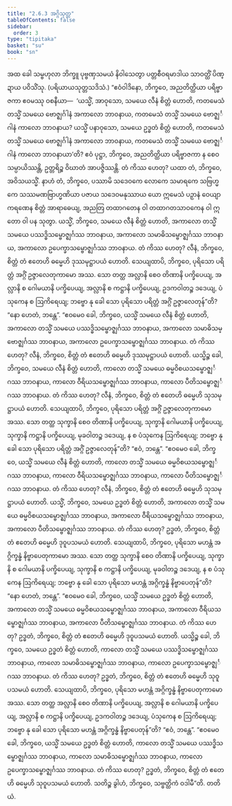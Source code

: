 ```yaml
---
title: "2.6.3 အဂ္ဂိသုတ္တ"
tableOfContents: false
sidebar:
  order: 3
type: "tipitaka"
basket: "su"
book: "sn"
---
```



<DynamicBreadcrumb />

<Division number="234" book="sn" e="ch" v="18" p="314">

<Paragraph number="597" book="sn">
အထ ခေါ သမ္ဗဟုလာ ဘိက္ခူ ပုဗ္ဗဏှသမယံ နိဝါသေတွာ ပတ္တစီဝရမာဒါယ သာဝတ္ထိံ ပိဏ္ဍာယ ပဝိသိံသု. (ပရိယာယသုတ္တသဒိသံ.)
</Paragraph>

<Paragraph number="598" book="sn">
“ဧဝံဝါဒိနော, ဘိက္ခဝေ, အညတိတ္ထိယာ ပရိဗ္ဗာဇကာ ဧဝမဿု ဝစနီယာ—  ‘ယသ္မိံ, အာဝုသော, သမယေ လီနံ စိတ္တံ ဟောတိ, ကတမေသံ တသ္မိံ သမယေ ဗောဇ္ဈင်္ဂါနံ အကာလော ဘာဝနာယ, ကတမေသံ တသ္မိံ သမယေ ဗောဇ္ဈင်္ဂါနံ ကာလော ဘာဝနာယ? ယသ္မိံ ပနာဝုသော, သမယေ ဥဒ္ဓတံ စိတ္တံ ဟောတိ, ကတမေသံ တသ္မိံ သမယေ ဗောဇ္ဈင်္ဂါနံ အကာလော ဘာဝနာယ, ကတမေသံ တသ္မိံ သမယေ ဗောဇ္ဈင်္ဂါနံ ကာလော ဘာဝနာယာ’တိ? ဧဝံ ပုဋ္ဌာ, ဘိက္ခဝေ, အညတိတ္ထိယာ ပရိဗ္ဗာဇကာ န စေဝ သမ္ပာယိဿန္တိ, ဥတ္တရိဉ္စ ဝိဃာတံ အာပဇ္ဇိဿန္တိ. တံ ကိဿ ဟေတု? ယထာ တံ, ဘိက္ခဝေ, အဝိသယသ္မိံ.
</Paragraph>

<Paragraph number="599" book="sn">
နာဟံ တံ, ဘိက္ခဝေ, ပဿာမိ သဒေဝကေ လောကေ သမာရကေ သဗြဟ္မကေ သဿမဏဗြာဟ္မဏိယာ ပဇာယ သဒေဝမနုဿာယ ယော ဣမေသံ ပဉှာနံ ဝေယျာကရဏေန စိတ္တံ အာရာဓေယျ, အညတြ တထာဂတေန ဝါ တထာဂတသာဝကေန ဝါ ဣတော ဝါ ပန သုတွာ.
</Paragraph>

<Paragraph number="600" book="sn">
ယသ္မိံ, ဘိက္ခဝေ, သမယေ လီနံ စိတ္တံ ဟောတိ, အကာလော တသ္မိံ သမယေ ပဿဒ္ဓိသမ္ဗောဇ္ဈင်္ဂဿ ဘာဝနာယ, အကာလော သမာဓိသမ္ဗောဇ္ဈင်္ဂဿ ဘာဝနာယ, အကာလော ဥပေက္ခာသမ္ဗောဇ္ဈင်္ဂဿ ဘာဝနာယ. တံ ကိဿ ဟေတု? လီနံ, ဘိက္ခဝေ, စိတ္တံ တံ ဧတေဟိ ဓမ္မေဟိ ဒုဿမုဋ္ဌာပယံ ဟောတိ.
</Paragraph>

<Paragraph number="601" book="sn">
သေယျထာပိ, ဘိက္ခဝေ, ပုရိသော ပရိတ္တံ အဂ္ဂိံ ဥဇ္ဇာလေတုကာမော အဿ. သော တတ္ထ အလ္လာနိ စေဝ တိဏာနိ ပက္ခိပေယျ, အလ္လာနိ စ ဂေါမယာနိ ပက္ခိပေယျ, အလ္လာနိ စ ကဋ္ဌာနိ ပက္ခိပေယျ, ဥဒကဝါတဉ္စ ဒဒေယျ, ပံသုကေန စ ဩကိရေယျ; ဘဗ္ဗော နု ခေါ သော ပုရိသော ပရိတ္တံ အဂ္ဂိံ ဥဇ္ဇာလေတုန်”တိ? “နော ဟေတံ, ဘန္တေ”.
</Paragraph>

<Paragraph number="602" book="sn">
“ဧဝမေဝ ခေါ, ဘိက္ခဝေ, ယသ္မိံ သမယေ လီနံ စိတ္တံ ဟောတိ, အကာလော တသ္မိံ သမယေ ပဿဒ္ဓိသမ္ဗောဇ္ဈင်္ဂဿ ဘာဝနာယ, အကာလော သမာဓိသမ္ဗောဇ္ဈင်္ဂဿ ဘာဝနာယ, အကာလော ဥပေက္ခာသမ္ဗောဇ္ဈင်္ဂဿ ဘာဝနာယ. တံ ကိဿ ဟေတု? လီနံ, ဘိက္ခဝေ, စိတ္တံ တံ ဧတေဟိ ဓမ္မေဟိ ဒုဿမုဋ္ဌာပယံ ဟောတိ.
</Paragraph>

<Paragraph number="603" book="sn">
ယသ္မိဉ္စ ခေါ, ဘိက္ခဝေ, သမယေ လီနံ စိတ္တံ ဟောတိ, ကာလော တသ္မိံ သမယေ ဓမ္မဝိစယသမ္ဗောဇ္ဈင်္ဂဿ ဘာဝနာယ, ကာလော ဝီရိယသမ္ဗောဇ္ဈင်္ဂဿ ဘာဝနာယ, ကာလော ပီတိသမ္ဗောဇ္ဈင်္ဂဿ ဘာဝနာယ. တံ ကိဿ ဟေတု? လီနံ, ဘိက္ခဝေ, စိတ္တံ တံ ဧတေဟိ ဓမ္မေဟိ သုသမုဋ္ဌာပယံ ဟောတိ.
</Paragraph>

<Paragraph number="604" book="sn">
သေယျထာပိ, ဘိက္ခဝေ, ပုရိသော ပရိတ္တံ အဂ္ဂိံ ဥဇ္ဇာလေတုကာမော အဿ. သော တတ္ထ သုက္ခာနိ စေဝ တိဏာနိ ပက္ခိပေယျ, သုက္ခာနိ ဂေါမယာနိ ပက္ခိပေယျ, သုက္ခာနိ ကဋ္ဌာနိ ပက္ခိပေယျ, မုခဝါတဉ္စ ဒဒေယျ, န စ ပံသုကေန ဩကိရေယျ; ဘဗ္ဗော နု ခေါ သော ပုရိသော ပရိတ္တံ အဂ္ဂိံ ဥဇ္ဇာလေတုန်”တိ? “ဧဝံ, ဘန္တေ”.
</Paragraph>

<Paragraph number="605" book="sn">
“ဧဝမေဝ ခေါ, ဘိက္ခဝေ, ယသ္မိံ သမယေ လီနံ စိတ္တံ ဟောတိ, ကာလော တသ္မိံ သမယေ ဓမ္မဝိစယသမ္ဗောဇ္ဈင်္ဂဿ ဘာဝနာယ, ကာလော ဝီရိယသမ္ဗောဇ္ဈင်္ဂဿ ဘာဝနာယ, ကာလော ပီတိသမ္ဗောဇ္ဈင်္ဂဿ ဘာဝနာယ. တံ ကိဿ ဟေတု? လီနံ, ဘိက္ခဝေ, စိတ္တံ တံ ဧတေဟိ ဓမ္မေဟိ သုသမုဋ္ဌာပယံ ဟောတိ.
</Paragraph>

<Paragraph number="606" book="sn">
ယသ္မိံ, ဘိက္ခဝေ, သမယေ ဥဒ္ဓတံ စိတ္တံ ဟောတိ, အကာလော တသ္မိံ သမယေ ဓမ္မဝိစယသမ္ဗောဇ္ဈင်္ဂဿ ဘာဝနာယ, အကာလော ဝီရိယသမ္ဗောဇ္ဈင်္ဂဿ ဘာဝနာယ, အကာလော ပီတိသမ္ဗောဇ္ဈင်္ဂဿ ဘာဝနာယ. တံ ကိဿ ဟေတု? ဥဒ္ဓတံ, ဘိက္ခဝေ, စိတ္တံ တံ ဧတေဟိ ဓမ္မေဟိ ဒုဝူပသမယံ ဟောတိ.
</Paragraph>

<Paragraph number="607" book="sn">
သေယျထာပိ, ဘိက္ခဝေ, ပုရိသော မဟန္တံ အဂ္ဂိက္ခန္ဓံ နိဗ္ဗာပေတုကာမော အဿ. သော တတ္ထ သုက္ခာနိ စေဝ တိဏာနိ ပက္ခိပေယျ, သုက္ခာနိ စ ဂေါမယာနိ ပက္ခိပေယျ, သုက္ခာနိ စ ကဋ္ဌာနိ ပက္ခိပေယျ, မုခဝါတဉ္စ ဒဒေယျ, န စ ပံသုကေန ဩကိရေယျ; ဘဗ္ဗော နု ခေါ သော ပုရိသော မဟန္တံ အဂ္ဂိက္ခန္ဓံ နိဗ္ဗာပေတုန်”တိ? “နော ဟေတံ, ဘန္တေ”.
</Paragraph>

<Paragraph number="608" book="sn">
“ဧဝမေဝ ခေါ, ဘိက္ခဝေ, ယသ္မိံ သမယေ ဥဒ္ဓတံ စိတ္တံ ဟောတိ, အကာလော တသ္မိံ သမယေ ဓမ္မဝိစယသမ္ဗောဇ္ဈင်္ဂဿ ဘာဝနာယ, အကာလော ဝီရိယသမ္ဗောဇ္ဈင်္ဂဿ ဘာဝနာယ, အကာလော ပီတိသမ္ဗောဇ္ဈင်္ဂဿ ဘာဝနာယ. တံ ကိဿ ဟေတု? ဥဒ္ဓတံ, ဘိက္ခဝေ, စိတ္တံ တံ ဧတေဟိ ဓမ္မေဟိ ဒုဝူပသမယံ ဟောတိ.
</Paragraph>

<Paragraph number="609" book="sn">
ယသ္မိဉ္စ ခေါ, ဘိက္ခဝေ, သမယေ ဥဒ္ဓတံ စိတ္တံ ဟောတိ, ကာလော တသ္မိံ သမယေ ပဿဒ္ဓိသမ္ဗောဇ္ဈင်္ဂဿ ဘာဝနာယ, ကာလော သမာဓိသမ္ဗောဇ္ဈင်္ဂဿ ဘာဝနာယ, ကာလော ဥပေက္ခာသမ္ဗောဇ္ဈင်္ဂဿ ဘာဝနာယ. တံ ကိဿ ဟေတု? ဥဒ္ဓတံ, ဘိက္ခဝေ, စိတ္တံ တံ ဧတေဟိ ဓမ္မေဟိ သုဝူပသမယံ ဟောတိ.
</Paragraph>

<Paragraph number="610" book="sn">
သေယျထာပိ, ဘိက္ခဝေ, ပုရိသော မဟန္တံ အဂ္ဂိက္ခန္ဓံ နိဗ္ဗာပေတုကာမော အဿ. သော တတ္ထ အလ္လာနိ စေဝ တိဏာနိ ပက္ခိပေယျ, အလ္လာနိ စ ဂေါမယာနိ ပက္ခိပေယျ, အလ္လာနိ စ ကဋ္ဌာနိ ပက္ခိပေယျ, ဥဒကဝါတဉ္စ ဒဒေယျ, ပံသုကေန စ ဩကိရေယျ; ဘဗ္ဗော နု ခေါ သော ပုရိသော မဟန္တံ အဂ္ဂိက္ခန္ဓံ နိဗ္ဗာပေတုန်”တိ? “ဧဝံ, ဘန္တေ”.
</Paragraph>

<Paragraph number="611" book="sn">
“ဧဝမေဝ ခေါ, ဘိက္ခဝေ, ယသ္မိံ သမယေ ဥဒ္ဓတံ စိတ္တံ ဟောတိ, ကာလော တသ္မိံ သမယေ ပဿဒ္ဓိသမ္ဗောဇ္ဈင်္ဂဿ ဘာဝနာယ, ကာလော သမာဓိသမ္ဗောဇ္ဈင်္ဂဿ ဘာဝနာယ, ကာလော ဥပေက္ခာသမ္ဗောဇ္ဈင်္ဂဿ ဘာဝနာယ. တံ ကိဿ ဟေတု? ဥဒ္ဓတံ, ဘိက္ခဝေ, စိတ္တံ တံ ဧတေဟိ ဓမ္မေဟိ သုဝူပသမယံ ဟောတိ. သတိဉ္စ ခွါဟံ, ဘိက္ခဝေ, သဗ္ဗတ္ထိကံ ဝဒါမီ”တိ.

</Paragraph>
</Division>

<Paragraph number="612" type="center" book="sn">
တတိယံ.
</Paragraph>